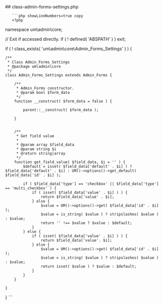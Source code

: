 

<div class="phpdocumentor-element -file">
    ## class-admin-forms-settings.php

        

    
       ```php showLineNumbers=true copy
       <?php
namespace um\admin\core;

// Exit if accessed directly.
if ( ! defined( 'ABSPATH' ) ) exit;

if ( ! class_exists( 'um\admin\core\Admin_Forms_Settings' ) ) {


	/**
	 * Class Admin_Forms_Settings
	 * @package um\admin\core
	 */
	class Admin_Forms_Settings extends Admin_Forms {

		/**
		 * Admin_Forms constructor.
		 * @param bool $form_data
		 */
		function __construct( $form_data = false ) {

			parent::__construct( $form_data );

		}


		/**
		 * Get field value
		 *
		 * @param array $field_data
		 * @param string $i
		 * @return string|array
		 */
		function get_field_value( $field_data, $i = '' ) {
			$default = isset( $field_data['default' . $i] ) ? $field_data['default' . $i] : UM()->options()->get_default( $field_data['id' . $i] );

			if ( $field_data['type'] == 'checkbox' || $field_data['type'] == 'multi_checkbox' ) {
				if ( isset( $field_data['value' . $i] ) ) {
					return $field_data['value' . $i];
				} else {
					$value = UM()->options()->get( $field_data['id' . $i] );
					$value = is_string( $value ) ? stripslashes( $value ) : $value;
					return '' !== $value ? $value : $default;
				}
			} else {
				if ( isset( $field_data['value' . $i] ) ) {
					return $field_data['value'. $i];
				} else {
					$value = UM()->options()->get( $field_data['id' . $i] );
					$value = is_string( $value ) ? stripslashes( $value ) : $value;
					return isset( $value ) ? $value : $default;
				}
			}
		}

	}
}
       ```
</div>
